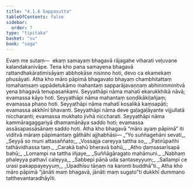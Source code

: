 ```yaml
---
title: "4.1.6 Sappasutta"
tableOfContents: false
sidebar:
  order: 7
type: "tipitaka"
basket: "su"
book: "saga"
---
```



<DynamicBreadcrumb />

<Division number="142" book="saga" bookNo="12" page="107">

<Paragraph number="793" book="saga">
Evaṃ me sutaṃ—  ekaṃ samayaṃ bhagavā rājagahe viharati veḷuvane kalandakanivāpe. Tena kho pana samayena bhagavā rattandhakāratimisāyaṃ abbhokāse nisinno hoti, devo ca ekamekaṃ phusāyati.
</Paragraph>

<Paragraph number="794" book="saga">
Atha kho māro pāpimā bhagavato bhayaṃ chambhitattaṃ lomahaṃsaṃ uppādetukāmo mahantaṃ sapparājavaṇṇaṃ abhinimminitvā yena bhagavā tenupasaṅkami. Seyyathāpi nāma mahatī ekarukkhikā nāvā; evamassa kāyo hoti. Seyyathāpi nāma mahantaṃ soṇḍikākiḷañjaṃ; evamassa phaṇo hoti. Seyyathāpi nāma mahatī kosalikā kaṃsapāti; evamassa akkhīni bhavanti. Seyyathāpi nāma deve gaḷagaḷāyante vijjullatā niccharanti; evamassa mukhato jivhā niccharati. Seyyathāpi nāma kammāragaggariyā dhamamānāya saddo hoti; evamassa assāsapassāsānaṃ saddo hoti.
</Paragraph>

<Paragraph number="795" book="saga">
Atha kho bhagavā “māro ayaṃ pāpimā” iti viditvā māraṃ pāpimantaṃ gāthāhi ajjhabhāsi—
</Paragraph>

<Paragraph number="796" type="verses" book="saga">
_“Yo suññagehāni sevati,_  
_Seyyā so muni attasaññato;_  
_Vossajja careyya tattha so,_  
_Patirūpañhi tathāvidhassa taṃ._  

</Paragraph>

<Paragraph number="797" type="verses" book="saga">
_Carakā bahū bheravā bahū,_  
_Atho ḍaṃsasarīsapā bahū;_  
_Lomampi na tattha iñjaye,_  
_Suññāgāragato mahāmuni._  

</Paragraph>

<Paragraph number="798" type="verses" book="saga">
_Nabhaṃ phaleyya pathavī caleyya,_  
_Sabbepi pāṇā uda santaseyyuṃ;_  
_Sallampi ce urasi pakappayeyyuṃ,_  
_Upadhīsu tāṇaṃ na karonti buddhā”ti._  

</Paragraph>

<Paragraph number="799" book="saga">
Atha kho māro pāpimā “jānāti maṃ bhagavā, jānāti maṃ sugato”ti dukkhī dummano tatthevantaradhāyīti.
</Paragraph>
</Division>